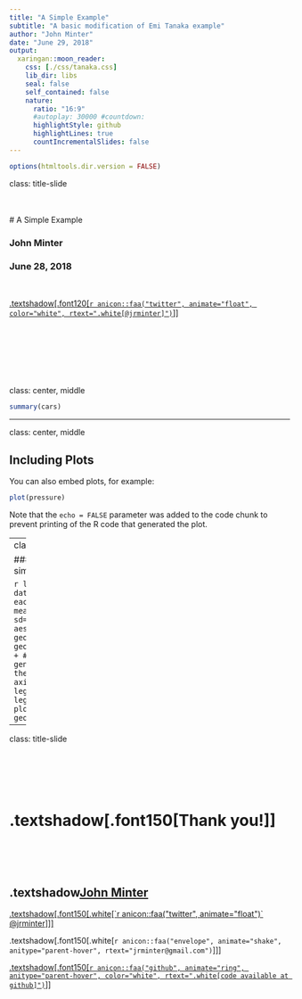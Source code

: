 ```yaml
---
title: "A Simple Example"
subtitle: "A basic modification of Emi Tanaka example"
author: "John Minter"
date: "June 29, 2018"
output:
  xaringan::moon_reader:
    css: [./css/tanaka.css]
    lib_dir: libs
    seal: false 
    self_contained: false
    nature:
      ratio: "16:9"
      #autoplay: 30000 #countdown: 
      highlightStyle: github
      highlightLines: true
      countIncrementalSlides: false
---
```


```r
options(htmltools.dir.version = FALSE)
```


class: title-slide

<br><br>
# A Simple Example

### **John Minter**

### June 28, 2018

<br>

[.textshadow[.font120[`r anicon::faa("twitter", animate="float", color="white", rtext=".white[@jrminter]")`]]](http://twitter.com/jrminter)

<br><br><br>
---

class: center, middle


```r
summary(cars)
```

---

class: center, middle

## Including Plots

You can also embed plots, for example:

```r
plot(pressure)
```

Note that the `echo = FALSE` parameter was added to the code chunk
to prevent printing of the R code that generated the plot.

---
class: center, middle

### The distribution of weights from a simulated population

```r
library(ggplot2)
set.seed(42)
df <- data.frame(gender = factor(rep(c("F", "M"), each = 200)),
                 weight = round(c(rnorm(200, mean = 55, sd=5),
                                  rnorm(200, mean = 65, sd=5))))
txtSize <- 16
plt <- ggplot(df, aes(x=weight, fill=gender)) +
       geom_density(alpha=0.5) +
       geom_hline(yintercept = 0, colour='white') +
       # ggtitle("Weight as a function of gender") +
       theme(axis.text=element_text(size=txtSize),
             axis.title=element_text(size=txtSize),
             legend.title=element_text(size=txtSize),
             legend.text=element_text(size=txtSize),
             plot.title=element_text(hjust = 0.5)) +
       # geom_histogram() +
       NULL
print(plt)
```

---

class: title-slide

<br><br><br><br>

# .textshadow[.font150[Thank you!]]
<br><br><br>


## .textshadow[**John Minter**]

[.textshadow[.font150[.white[`r anicon::faa("twitter", animate="float")` @jrminter]]]](http://twitter.com/jrminter)

.textshadow[.font150[.white[`r anicon::faa("envelope", animate="shake", anitype="parent-hover", rtext="jrminter@gmail.com")`]]]


[.textshadow[.font150[`r anicon::faa("github", animate="ring", anitype="parent-hover", color="white", rtext=".white[code available at github]")`]]](https://github.com/jrminter)


